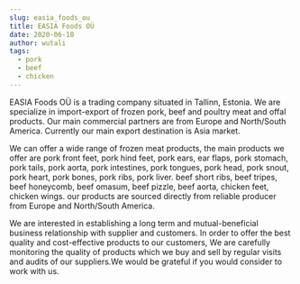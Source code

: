 ```yaml
---
slug: easia_foods_ou
title: EASIA Foods OÜ
date: 2020-06-10
author: wutali
tags:
  - pork
  - beef
  - chicken
---
```

EASIA Foods OÜ  is a trading company situated in Tallinn, Estonia. We are specialize in import-export of frozen pork, beef and poultry meat and offal products. Our main commercial partners are from Europe and North/South America. Currently our main export destination is Asia market.

We can offer a wide range of frozen meat products, the main products we offer are pork front feet, pork hind feet, pork ears, ear flaps, pork stomach, pork tails, pork aorta, pork intestines, pork tongues, pork head, pork snout, pork heart, pork bones, pork ribs, pork liver. beef short ribs, beef tripes, beef honeycomb, beef omasum, beef pizzle, beef aorta, chicken feet, chicken wings. our products are sourced directly from reliable producer from Europe and North/South America. 

We are interested in establishing  a long term and mutual-beneficial business relationship with supplier and customers. In order to offer the best quality and cost-effective products to our customers, We are carefully monitoring the quality of products which we buy and sell by regular visits and audits of our suppliers.We would be  grateful if you would consider to work with us.